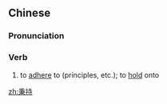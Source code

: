 ==Chinese==
{{zh-forms}}

===Pronunciation===
{{zh-pron
|m=bǐngchí
|c=bing2 ci4
|mn=péng-chhî
|cat=v
}}

===Verb===
{{zh-verb}}

# to [[adhere]] to (principles, etc.); to [[hold]] onto

[[zh:秉持]]